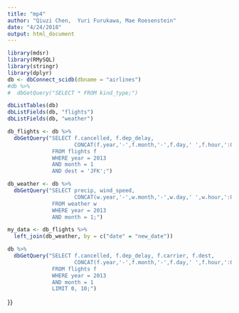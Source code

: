 ```yaml
---
title: "mp4"
author: "Qiuzi Chen,  Yuri Furukawa, Mae Roesenstein"
date: "4/24/2018"
output: html_document
---
```


```r
library(mdsr)
library(RMySQL)
library(stringr)
library(dplyr)
db <- dbConnect_scidb(dbname = "airlines")
#db %>%
#  dbGetQuery("SELECT * FROM kind_type;")

dbListTables(db)
dbListFields(db, "flights")
dbListFields(db, "weather")
```

```r
db_flights <- db %>%
  dbGetQuery("SELECT f.cancelled, f.dep_delay,
                     CONCAT(f.year,'-',f.month,'-',f.day,' ',f.hour,':00') AS date
              FROM flights f
              WHERE year = 2013
              AND month = 1
              AND dest = 'JFK';")

db_weather <- db %>%
  dbGetQuery("SELECT precip, wind_speed,
                     CONCAT(w.year,'-',w.month,'-',w.day,' ',w.hour,':00') AS new_date
              FROM weather w
              WHERE year = 2013
              AND month = 1;")

my_data <- db_flights %>%
  left_join(db_weather, by = c("date" = "new_date"))

```

```r
db %>%
  dbGetQuery("SELECT f.cancelled, f.dep_delay, f.carrier, f.dest,
                     CONCAT(f.year,'-',f.month,'-',f.day,' ',f.hour,':00') AS date
              FROM flights f
              WHERE year = 2013
              AND month = 1
              LIMIT 0, 10;")

```
}}